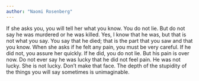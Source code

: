```yaml
---
author: "Naomi Rosenberg"
---
```


If she asks you, you will tell her what you know. You do not lie. But do not say he was murdered or he was killed. Yes, I know that he was, but that is not what you say. You say that he died; that is the part that you saw and that you know. When she asks if he felt any pain, you must be very careful. If he did not, you assure her quickly. If he did, you do not lie. But his pain is over now. Do not ever say he was lucky that he did not feel pain. He was not lucky. She is not lucky. Don’t make that face. The depth of the stupidity of the things you will say sometimes is unimaginable.
